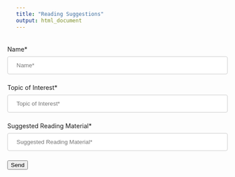 ```yaml
---
title: "Reading Suggestions"
output: html_document
---
```


<style>
input[type=text], select {
  width: 100%;
  padding: 12px 20px;
  margin: 8px 0;
  display: inline-block;
  border: 1px solid #ccc;
  border-radius: 4px;
  box-sizing: border-box;
}

input[type=submit] {
  width: 100%;
  background-color: #4CAF50;
  color: white;
  padding: 14px 20px;
  margin: 8px 0;
  border: none;
  border-radius: 4px;
  cursor: pointer;
}

input[type=submit]:hover {
  background-color: #45a049;
}

div {
  border-radius: 5px;
  background-color: #f2f2f2;
  padding: 20px;
}
</style>

<script type="text/javascript">var submitted=false;</script>
<iframe name="hidden_iframe" id="hidden_iframe" style="display:none;" 
onload="if(submitted) {window.location='../thankyou/';}"></iframe>

<form action="https://docs.google.com/forms/d/e/1FAIpQLSekMkhQWmY6Juj02DDGMXvvmu2J6-TkWzYFn4QJKoNefBw-MQ/formResponse" method="post"  target="hidden_iframe" onsubmit="submitted=true;">
      <label>Name*</label>
      <input type="text" placeholder="Name*" name="entry.933962511" required>
  
      <label>Topic of Interest*</label>
      <input type="text" placeholder="Topic of Interest*" name="entry.1219046093" required>
    
      <label>Suggested Reading Material*</label>
      <input type="text" placeholder="Suggested Reading Material*" name="entry.1309891765" required>
     
      <button type="submit">Send</button>
</form>
